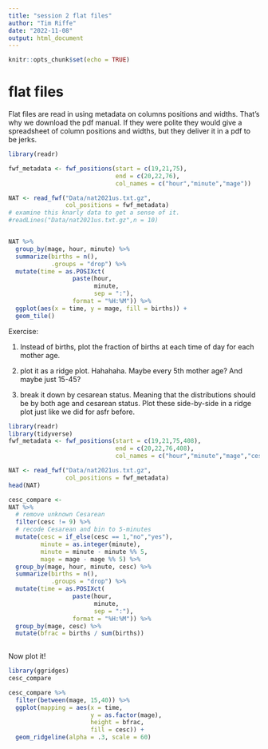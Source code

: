```yaml
---
title: "session 2 flat files"
author: "Tim Riffe"
date: "2022-11-08"
output: html_document
---
```


```r
knitr::opts_chunk$set(echo = TRUE)
```

# flat files

Flat files are read in using metadata on columns positions and widths. That's why we download the pdf manual. If they were polite they would give a spreadsheet of column positions and widths, but they deliver it in a pdf to be jerks.

```r
library(readr)

fwf_metadata <- fwf_positions(start = c(19,21,75),
                              end = c(20,22,76), 
                              col_names = c("hour","minute","mage"))

NAT <- read_fwf("Data/nat2021us.txt.gz", 
                col_positions = fwf_metadata)
# examine this knarly data to get a sense of it.
#readLines("Data/nat2021us.txt.gz",n = 10)


NAT %>% 
  group_by(mage, hour, minute) %>% 
  summarize(births = n(),
            .groups = "drop") %>% 
  mutate(time = as.POSIXct(
                  paste(hour, 
                        minute, 
                        sep = ":"),
                  format = "%H:%M")) %>% 
  ggplot(aes(x = time, y = mage, fill = births)) +
  geom_tile()
```

Exercise:

1. Instead of births, plot the fraction of births at each time of day for each mother age.

2. plot it as a ridge plot. Hahahaha. Maybe every 5th mother age? And maybe just 15-45?

3. break it down by cesarean status. Meaning that the distributions should be by both age and cesarean status. Plot these side-by-side in a ridge plot just like we did for asfr before.

```r
library(readr)
library(tidyverse)
fwf_metadata <- fwf_positions(start = c(19,21,75,408),
                              end = c(20,22,76,408), 
                              col_names = c("hour","minute","mage","cesc"))

NAT <- read_fwf("Data/nat2021us.txt.gz", 
                col_positions = fwf_metadata)
head(NAT)

cesc_compare <-
NAT %>% 
  # remove unknown Cesarean
  filter(cesc != 9) %>% 
  # recode Cesarean and bin to 5-minutes
  mutate(cesc = if_else(cesc == 1,"no","yes"),
         minute = as.integer(minute),
         minute = minute - minute %% 5,
         mage = mage - mage %% 5) %>% 
  group_by(mage, hour, minute, cesc) %>% 
  summarize(births = n(),
            .groups = "drop") %>% 
  mutate(time = as.POSIXct(
                  paste(hour, 
                        minute, 
                        sep = ":"),
                  format = "%H:%M")) %>% 
  group_by(mage, cesc) %>% 
  mutate(bfrac = births / sum(births))
  
```

Now plot it!

```r
library(ggridges)
cesc_compare

cesc_compare %>% 
  filter(between(mage, 15,40)) %>% 
  ggplot(mapping = aes(x = time, 
                       y = as.factor(mage), 
                       height = bfrac, 
                       fill = cesc)) +
  geom_ridgeline(alpha = .3, scale = 60)
```




